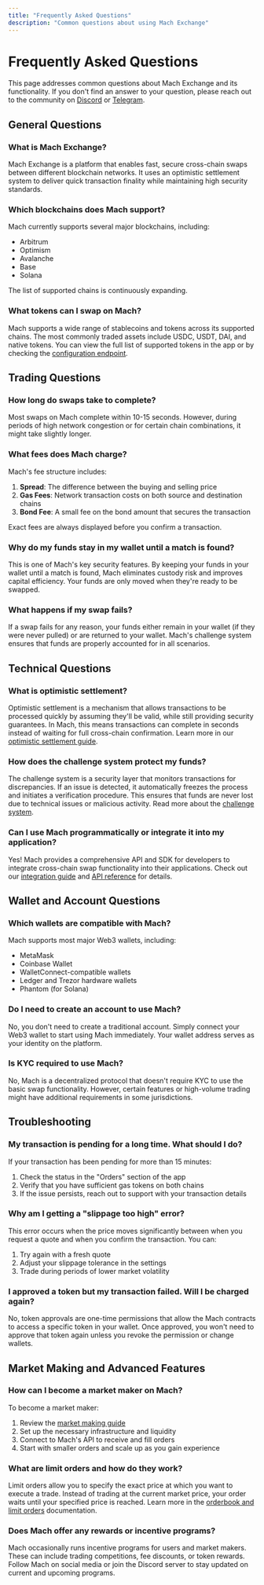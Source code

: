 ```yaml
---
title: "Frequently Asked Questions"
description: "Common questions about using Mach Exchange"
---
```


# Frequently Asked Questions

This page addresses common questions about Mach Exchange and its functionality. If you don't find an answer to your question, please reach out to the community on [Discord](https://discord.gg/mach-exchange) or [Telegram](https://t.me/machexchange).

## General Questions

### What is Mach Exchange?

Mach Exchange is a platform that enables fast, secure cross-chain swaps between different blockchain networks. It uses an optimistic settlement system to deliver quick transaction finality while maintaining high security standards.

### Which blockchains does Mach support?

Mach currently supports several major blockchains, including:
- Arbitrum
- Optimism
- Avalanche
- Base
- Solana

The list of supported chains is continuously expanding.

### What tokens can I swap on Mach?

Mach supports a wide range of stablecoins and tokens across its supported chains. The most commonly traded assets include USDC, USDT, DAI, and native tokens. You can view the full list of supported tokens in the app or by checking the [configuration endpoint](/api-reference/endpoint/get-config).

## Trading Questions

### How long do swaps take to complete?

Most swaps on Mach complete within 10-15 seconds. However, during periods of high network congestion or for certain chain combinations, it might take slightly longer.

### What fees does Mach charge?

Mach's fee structure includes:
1. **Spread**: The difference between the buying and selling price
2. **Gas Fees**: Network transaction costs on both source and destination chains
3. **Bond Fee**: A small fee on the bond amount that secures the transaction

Exact fees are always displayed before you confirm a transaction.

### Why do my funds stay in my wallet until a match is found?

This is one of Mach's key security features. By keeping your funds in your wallet until a match is found, Mach eliminates custody risk and improves capital efficiency. Your funds are only moved when they're ready to be swapped.

### What happens if my swap fails?

If a swap fails for any reason, your funds either remain in your wallet (if they were never pulled) or are returned to your wallet. Mach's challenge system ensures that funds are properly accounted for in all scenarios.

## Technical Questions

### What is optimistic settlement?

Optimistic settlement is a mechanism that allows transactions to be processed quickly by assuming they'll be valid, while still providing security guarantees. In Mach, this means transactions can complete in seconds instead of waiting for full cross-chain confirmation. Learn more in our [optimistic settlement guide](/mach/protocol-concepts/optimistic-settlement).

### How does the challenge system protect my funds?

The challenge system is a security layer that monitors transactions for discrepancies. If an issue is detected, it automatically freezes the process and initiates a verification procedure. This ensures that funds are never lost due to technical issues or malicious activity. Read more about the [challenge system](/mach/protocol-concepts/challenge-system).

### Can I use Mach programmatically or integrate it into my application?

Yes! Mach provides a comprehensive API and SDK for developers to integrate cross-chain swap functionality into their applications. Check out our [integration guide](/mach/developer-guides/integrating-mach) and [API reference](/api-reference/integration-endpoints) for details.

## Wallet and Account Questions

### Which wallets are compatible with Mach?

Mach supports most major Web3 wallets, including:
- MetaMask
- Coinbase Wallet
- WalletConnect-compatible wallets
- Ledger and Trezor hardware wallets
- Phantom (for Solana)

### Do I need to create an account to use Mach?

No, you don't need to create a traditional account. Simply connect your Web3 wallet to start using Mach immediately. Your wallet address serves as your identity on the platform.

### Is KYC required to use Mach?

No, Mach is a decentralized protocol that doesn't require KYC to use the basic swap functionality. However, certain features or high-volume trading might have additional requirements in some jurisdictions.

## Troubleshooting

### My transaction is pending for a long time. What should I do?

If your transaction has been pending for more than 15 minutes:
1. Check the status in the "Orders" section of the app
2. Verify that you have sufficient gas tokens on both chains
3. If the issue persists, reach out to support with your transaction details

### Why am I getting a "slippage too high" error?

This error occurs when the price moves significantly between when you request a quote and when you confirm the transaction. You can:
1. Try again with a fresh quote
2. Adjust your slippage tolerance in the settings
3. Trade during periods of lower market volatility

### I approved a token but my transaction failed. Will I be charged again?

No, token approvals are one-time permissions that allow the Mach contracts to access a specific token in your wallet. Once approved, you won't need to approve that token again unless you revoke the permission or change wallets.

## Market Making and Advanced Features

### How can I become a market maker on Mach?

To become a market maker:
1. Review the [market making guide](/mach/developer-guides/market-making)
2. Set up the necessary infrastructure and liquidity
3. Connect to Mach's API to receive and fill orders
4. Start with smaller orders and scale up as you gain experience

### What are limit orders and how do they work?

Limit orders allow you to specify the exact price at which you want to execute a trade. Instead of trading at the current market price, your order waits until your specified price is reached. Learn more in the [orderbook and limit orders](/mach/protocol-concepts/orderbook-and-limit-orders) documentation.

### Does Mach offer any rewards or incentive programs?

Mach occasionally runs incentive programs for users and market makers. These can include trading competitions, fee discounts, or token rewards. Follow Mach on social media or join the Discord server to stay updated on current and upcoming programs.
